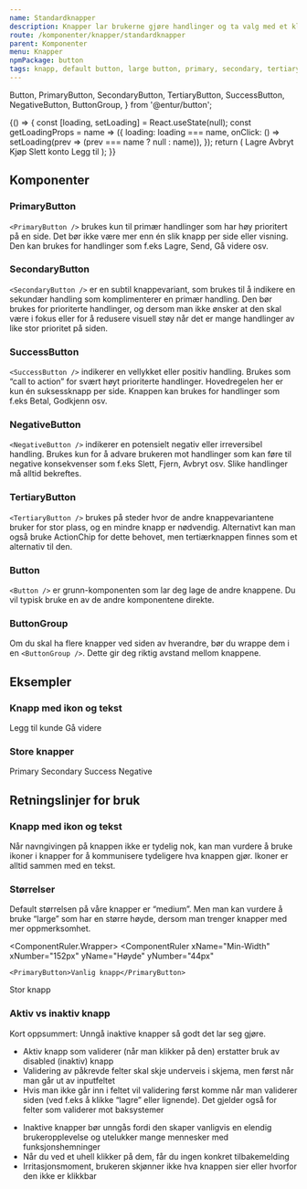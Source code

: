 ```yaml
---
name: Standardknapper
description: Knapper lar brukerne gjøre handlinger og ta valg med et klikk.
route: /komponenter/knapper/standardknapper
parent: Komponenter
menu: Knapper
npmPackage: button
tags: knapp, default button, large button, primary, secondary, tertiary, primær, sekundær, tertiær
---
```


  Button,
  PrimaryButton,
  SecondaryButton,
  TertiaryButton,
  SuccessButton,
  NegativeButton,
  ButtonGroup,
} from '@entur/button';

<PageHeader />

<Playground>
  {() => {
    const [loading, setLoading] = React.useState(null);
    const getLoadingProps = name => ({
      loading: loading === name,
      onClick: () => setLoading(prev => (prev === name ? null : name)),
    });
    return (
      <ButtonGroup
        style={{
          display: 'flex',
          alignItems: 'center',
          justifyContent: 'center',
        }}
      >
        <PrimaryButton {...getLoadingProps('primary')}>Lagre</PrimaryButton>
        <SecondaryButton {...getLoadingProps('secondary')}>
          Avbryt
        </SecondaryButton>
        <SuccessButton {...getLoadingProps('success')}>Kjøp</SuccessButton>
        <NegativeButton {...getLoadingProps('negative')}>
          Slett konto
        </NegativeButton>
        <TertiaryButton>Legg til</TertiaryButton>
      </ButtonGroup>
    );
  }}
</Playground>

## Komponenter

### PrimaryButton

<ImportStatement imports="PrimaryButton" />
<Props of={PrimaryButton} />

`<PrimaryButton />` brukes kun til primær handlinger som har høy prioritert på en side. Det bør ikke være mer enn én slik knapp per side eller visning. Den kan brukes for handlinger som f.eks Lagre, Send, Gå videre osv.

### SecondaryButton

<ImportStatement imports="SecondaryButton" />
<Props of={SecondaryButton} />

`<SecondaryButton />` er en subtil knappevariant, som brukes til å indikere en sekundær handling som komplimenterer en primær handling. Den bør brukes for prioriterte handlinger, og dersom man ikke ønsker at den skal være i fokus eller for å redusere visuell støy når det er mange handlinger av like stor prioritet på siden.

### SuccessButton

<ImportStatement imports="SuccessButton" />
<Props of={SuccessButton} />

`<SuccessButton />` indikerer en vellykket eller positiv handling. Brukes som “call to action” for svært høyt prioriterte handlinger. Hovedregelen her er kun én suksessknapp per side. Knappen kan brukes for handlinger som f.eks Betal, Godkjenn osv.

### NegativeButton

<ImportStatement imports="NegativeButton" />
<Props of={NegativeButton} />

`<NegativeButton />` indikerer en potensielt negativ eller irreversibel handling. Brukes kun for å advare brukeren mot handlinger som kan føre til negative konsekvenser som f.eks Slett, Fjern, Avbryt osv. Slike handlinger må alltid bekreftes.

### TertiaryButton

<ImportStatement imports="TertiaryButton" />
<Props of={TertiaryButton} />

`<TertiaryButton />` brukes på steder hvor de andre knappevariantene bruker for stor plass, og en mindre knapp er nødvendig. Alternativt kan man også bruke ActionChip for dette behovet, men tertiærknappen finnes som et alternativ til den.

### Button

<ImportStatement imports="Button" />
<Props of={Button} />

`<Button />` er grunn-komponenten som lar deg lage de andre knappene. Du vil typisk bruke en av de andre komponentene direkte.

### ButtonGroup

<ImportStatement imports="ButtonGroup" />
<Props of={ButtonGroup} />

Om du skal ha flere knapper ved siden av hverandre, bør du wrappe dem i en `<ButtonGroup />`. Dette gir deg riktig avstand mellom knappene.

## Eksempler

### Knapp med ikon og tekst

<Playground>
  <ButtonGroup>
    <SecondaryButton>
      <AddIcon /> Legg til kunde
    </SecondaryButton>
    <SuccessButton>
      Gå videre <ForwardIcon />
    </SuccessButton>
  </ButtonGroup>
</Playground>

### Store knapper

<Playground>
  <ButtonGroup>
    <PrimaryButton size="large">Primary</PrimaryButton>
    <SecondaryButton size="large">Secondary</SecondaryButton>
    <SuccessButton size="large">Success</SuccessButton>
    <NegativeButton size="large">Negative</NegativeButton>
  </ButtonGroup>
</Playground>

## Retningslinjer for bruk

### Knapp med ikon og tekst

Når navngivingen på knappen ikke er tydelig nok, kan man vurdere å bruke
ikoner i knapper for å kommunisere tydeligere hva knappen gjør. Ikoner er
alltid sammen med en tekst.

### Størrelser

Default størrelsen på våre knapper er “medium”. Men man kan vurdere å bruke
“large” som har en større høyde, dersom man trenger knapper med mer oppmerksomhet.

<ComponentRuler.Wrapper>
  <ComponentRuler
    xName="Min-Width"
    xNumber="152px"
    yName="Høyde"
    yNumber="44px"
  >
    <PrimaryButton>Vanlig knapp</PrimaryButton>
  </ComponentRuler>
  <ComponentRuler
    xName="Min-Width"
    xNumber="188px"
    yName="Høyde"
    yNumber="60px"
  >
    <PrimaryButton size="large">Stor knapp</PrimaryButton>
  </ComponentRuler>
</ComponentRuler.Wrapper>

### Aktiv vs inaktiv knapp

Kort oppsummert: Unngå inaktive knapper så godt det lar seg gjøre.

<BestPractices>
  <Example type="do" src={doPic}>
    <ul>
      <li>
        Aktiv knapp som validerer (når man klikker på den) erstatter bruk av
        disabled (inaktiv) knapp
      </li>
      <li>
        Validering av påkrevde felter skal skje underveis i skjema, men først
        når man går ut av inputfeltet
      </li>
      <li>
        Hvis man ikke går inn i feltet vil validering først komme når man
        validerer siden (ved f.eks å klikke “lagre” eller lignende). Det gjelder
        også for felter som validerer mot baksystemer
      </li>
    </ul>
  </Example>
  <Example type="dont" src={dontPic}>
    <ul>
      <li>
        Inaktive knapper bør unngås fordi den skaper vanligvis en elendig
        brukeropplevelse og utelukker mange mennesker med funksjonshemninger
      </li>
      <li>
        Når du ved et uhell klikker på dem, får du ingen konkret tilbakemelding
      </li>
      <li>
        Irritasjonsmoment, brukeren skjønner ikke hva knappen sier eller hvorfor
        den ikke er klikkbar
      </li>
    </ul>
  </Example>
</BestPractices>
